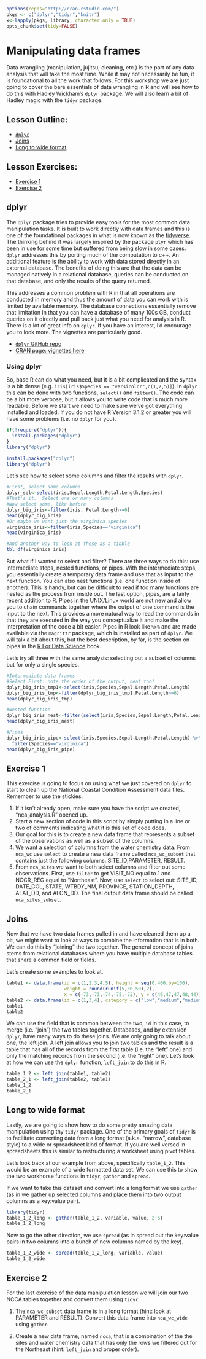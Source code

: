 ```r
options(repos="http://cran.rstudio.com/")
pkgs <- c("dplyr","tidyr","knitr")
x<-lapply(pkgs, library, character.only = TRUE)
opts_chunk$set(tidy=FALSE)
```

# Manipulating data frames

Data wrangling (manipulation, jujitsu, cleaning, etc.) is the part of any data analysis that will take the most time.  While it may not necessarily be fun, it is foundational to all the work that follows.  For this workshop we are just going to cover the bare essentials of data wrangling in R and will see how to do this with Hadley Wickham's `dplyr` package.  We will also learn a bit of Hadley magic with the `tidyr` package.  

## Lesson Outline:

- [`dplyr`](#dplyr)
- [Joins](#joins)
- [Long to wide format](#long-to-wide-format)

## Lesson Exercises:
- [Exercise 1](#exercise-1)
- [Exercise 2](#exercise-2)


## dplyr

The `dplyr` package tries to provide easy tools for the most common data manipulation tasks.  It is built to work directly with data frames and this is one of the foundational packages in what is now known as the [tidyverse](https://tidyverse.org).  The thinking behind it was largely inspired by the package `plyr` which has been in use for some time but suffered from being slow in some cases.  `dplyr` addresses this by porting much of the computation to c++.  An additional feature is the ability to work with data stored directly in an external database.  The benefits of doing this are that the data can be managed natively in a relational database, queries can be conducted on that database, and only the results of the query returned.  

This addresses a common problem with R in that all operations are conducted in memory and thus the amount of data you can work with is limited by available memory.  The database connections essentially remove that limitation in that you can have a database of many 100s GB, conduct queries on it directly and pull back just what you need for analysis in R.  There is a lot of great info on `dplyr`.  If you have an interest, I'd encourage you to look more.  The vignettes are particularly good.

- [`dplyr` GitHub repo](https://github.com/hadley/dplyr)
- [CRAN page: vignettes here](http://cran.rstudio.com/web/packages/dplyr/)

### Using dplyr
So, base R can do what you need, but it is a bit complicated and the syntax is a bit dense (e.g. `iris[iris$Species == "versicolor",c(1,2,5)]`).  In `dplyr` this can be done with two functions, `select()` and `filter()`.  The code can be a bit more verbose, but it allows you to write code that is much more readable.  Before we start we need to make sure we've got everything installed and loaded.  If you do not have R Version 3.1.2 or greater you will have some problems (i.e. no `dplyr` for you).

```r
if(!require("dplyr")){
  install.packages("dplyr")
}
library("dplyr")
```

```r
install.packages("dplyr")
library("dplyr")
```

Let's see how to select some columns and filter the results with `dplyr`. 

```r
#First, select some columns
dplyr_sel<-select(iris,Sepal.Length,Petal.Length,Species)
#That's it.  Select one or many columns
#Now select some, like before
dplyr_big_iris<-filter(iris, Petal.Length>=6)
head(dplyr_big_iris)
#Or maybe we want just the virginica species
virginica_iris<-filter(iris,Species=="virginica")
head(virginica_iris)

#And another way to look at these as a tibble
tbl_df(virginica_iris)
```

But what if I wanted to select and filter?  There are three ways to do this: use intermediate steps, nested functions, or pipes.  With the intermediate steps, you essentially create a temporary data frame and use that as input to the next function.  You can also nest functions (i.e. one function inside of another).  This is handy, but can be difficult to read if too many functions are nested as the process from inside out.  The last option, pipes, are a fairly recent addition to R.  Pipes in the UNIX/Linux world are not new and allow you to chain commands together where the output of one command is the input to the next.  This provides a more natural way to read the commands in that they are executed in the way you conceptualize it and make the interpretation of the code a bit easier.  Pipes in R look like `%>%` and are made available via the `magrittr` package, which is installed as part of `dplyr`.  We will talk a bit about this, but the best description, by far, is the section on pipes in the [R For Data Science](http://r4ds.had.co.nz/pipes.html) book.


Let's try all three with the same analysis: selecting out a subset of columns but for only a single species.

```r
#Intermediate data frames
#Select First: note the order of the output, neat too!
dplyr_big_iris_tmp1<-select(iris,Species,Sepal.Length,Petal.Length)
dplyr_big_iris_tmp<-filter(dplyr_big_iris_tmp1,Petal.Length>=6)
head(dplyr_big_iris_tmp)

#Nested function
dplyr_big_iris_nest<-filter(select(iris,Species,Sepal.Length,Petal.Length),Species=="virginica")
head(dplyr_big_iris_nest)

#Pipes
dplyr_big_iris_pipe<-select(iris,Species,Sepal.Length,Petal.Length) %>%
  filter(Species=="virginica")
head(dplyr_big_iris_pipe)
```

## Exercise 1
This exercise is going to focus on using what we just covered on `dplyr` to start to clean up the National Coastal Condition Assessment data files.  Remember to use the stickies.

1. If it isn't already open, make sure you have the script we created, "nca_analysis.R" opened up.
2. Start a new section of code in this script by simply putting in a line or two of comments indicating what it is this set of code does.
3. Our goal for this is to create a new data frame that represents a subset of the observations as well as a subset of the columns. 
4. We want a selection of columns from the water chemistry data.  From `nca_wc` use `select` to create a new data frame called `nca_wc_subset` that contains just the following columns: SITE_ID,PARAMETER, RESULT. 
5. From `nca_sites` we want to both select columns and filter out some observations. First, use `filter` to get VISIT_NO equal to 1 and NCCR_REG equal to "Northeast".  Now, use `select` to select out: SITE_ID, DATE_COL, STATE, WTBDY_NM, PROVINCE, STATION_DEPTH, ALAT_DD, and ALON_DD.  The final output data frame should be called `nca_sites_subset`.

## Joins

Now that we have two data frames pulled in and have cleaned them up a bit, we might want to look at ways to combine the information that is in both.  We can do this by "joining" the two together.  The general concept of joins stems from relational databases where you have multiple database tables that share a common field or fields.

Let's create some examples to look at.

```r
table1 <- data.frame(id = c(1,2,3,4,5), height = seq(0,400,by=100), 
                     weight = round(runif(5,30,50),2), 
                     x = c(-73,-73,-74,-75,-72), y = c(46,47,47,48,44))
table2 <- data.frame(id = c(1,3,4), category = c("low","medium","medium-high"))
table1
table2
```

We can use the field that is common between the two, `id` in this case, to merge (i.e. "join") the two tables together.  Databases, and by extension `dplyr`, have many ways to do these joins.  We are only going to talk about one, the left join.  A left join allows you to join two tables and the result is a table that has all of the records from the first table (i.e. the "left" one) and only the matching records from the second (i.e. the "right" one).  Let's look at how we can use the `dplyr` function, `left_join` to do this in R.

```r
table_1_2 <- left_join(table1, table2)
table_2_1 <- left_join(table2, table1)
table_1_2
table_2_1
```

## Long to wide format

Lastly, we are going to show how to do some pretty amazing data manipulation using thy `tidyr` package.  One of the primary goals of `tidyr` is to facilitate converting data from a long format (a.k.a. "narrow", database style) to a wide or spreadsheet kind of format.  If you are well versed in spreadsheets this is similar to restructuring a worksheet using pivot tables.

Let's look back at our example from above, specifically `table_1_2`.  This would be an example of a wide formatted data set.  We can use this to show the two workhorse functions in `tidyr`, `gather` and `spread`.

If we want to take this dataset and convert into a long format we use `gather` (as in we gather up selected columns and place them into two output columns as a key:value pair).

```r
library(tidyr)
table_1_2_long <- gather(table_1_2, variable, value, 2:6)
table_1_2_long
```

Now to go the other direction, we use `spread` (as in spread out the key:value pairs in two columns into a bunch of new columns named by the key).

```r
table_1_2_wide <- spread(table_1_2_long, variable, value)
table_1_2_wide
```

## Exercise 2
For the last exercise of the data manipulation lesson we will join our two NCCA tables together and convert them using `tidyr`.

1. The `nca_wc_subset` data frame is in a long format (hint: look at PARAMETER and RESULT).  Convert this data frame into `nca_wc_wide` using `gather`.

2. Create a new data frame, named `ncca`, that is a combination of the the sites and water chemistry data that has only the rows we filtered out for the Northeast (hint: `left_join` and proper order).

